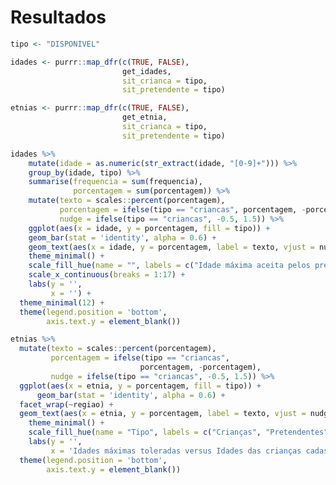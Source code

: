 # Resultados

```r
tipo <- "DISPONIVEL"

idades <- purrr::map_dfr(c(TRUE, FALSE),
                         get_idades,
                         sit_crianca = tipo,
                         sit_pretendente = tipo)

etnias <- purrr::map_dfr(c(TRUE, FALSE),
                         get_etnia,
                         sit_crianca = tipo,
                         sit_pretendente = tipo)
```

```r
idades %>% 
    mutate(idade = as.numeric(str_extract(idade, "[0-9]+"))) %>% 
    group_by(idade, tipo) %>% 
    summarise(frequencia = sum(frequencia),
              porcentagem = sum(porcentagem)) %>% 
    mutate(texto = scales::percent(porcentagem),
           porcentagem = ifelse(tipo == "criancas", porcentagem, -porcentagem),
           nudge = ifelse(tipo == "criancas", -0.5, 1.5)) %>% 
    ggplot(aes(x = idade, y = porcentagem, fill = tipo)) +
    geom_bar(stat = 'identity', alpha = 0.6) +
    geom_text(aes(x = idade, y = porcentagem, label = texto, vjust = nudge), size = 2.5) +
    theme_minimal() +
    scale_fill_hue(name = "", labels = c("Idade máxima aceita pelos pretendentes", "Idade das crianças disponíveis")) +
    scale_x_continuous(breaks = 1:17) +
    labs(y = '',
         x = '') +
  theme_minimal(12) +
  theme(legend.position = 'bottom',
        axis.text.y = element_blank())
```

```r
etnias %>% 
  mutate(texto = scales::percent(porcentagem),
         porcentagem = ifelse(tipo == "criancas",
                             porcentagem, -porcentagem),
         nudge = ifelse(tipo == "criancas", -0.5, 1.5)) %>% 
  ggplot(aes(x = etnia, y = porcentagem, fill = tipo)) +
      geom_bar(stat = 'identity', alpha = 0.6) +
  facet_wrap(~regiao) + 
  geom_text(aes(x = etnia, y = porcentagem, label = texto, vjust = nudge), size = 2.5) +
    theme_minimal() +
    scale_fill_hue(name = "Tipo", labels = c("Crianças", "Pretendentes")) +
    labs(y = '',
         x = 'Idades máximas toleradas versus Idades das crianças cadastradas') +
  theme(legend.position = 'bottom',
        axis.text.y = element_blank())
```

